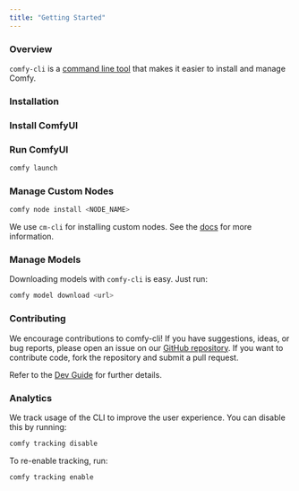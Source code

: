 ```yaml
---
title: "Getting Started"
---
```



### Overview

`comfy-cli` is a [command line tool](https://github.com/Comfy-Org/comfy-cli) that makes it easier to install and manage Comfy.

### Installation

<InstallCli/>

### Install ComfyUI

<InstallComfyFromCli/>

### Run ComfyUI

```bash
comfy launch
```

### Manage Custom Nodes

```bash
comfy node install <NODE_NAME>
```

We use `cm-cli` for installing custom nodes. See the [docs](https://github.com/ltdrdata/ComfyUI-Manager/blob/main/docs/en/cm-cli.md) for more information.

### Manage Models

Downloading models with `comfy-cli` is easy. Just run:

```bash
comfy model download <url>
```

### Contributing

We encourage contributions to comfy-cli! If you have suggestions, ideas, or bug reports, please open an issue on our [GitHub repository](https://github.com/Comfy-Org/comfy-cli/issues). If you want to contribute code, fork the repository and submit a pull request.

Refer to the [Dev Guide](https://github.com/Comfy-Org/comfy-cli/blob/main/DEV_README.md) for further details.

### Analytics

We track usage of the CLI to improve the user experience. You can disable this by running:

```bash
comfy tracking disable
```

To re-enable tracking, run:

```bash
comfy tracking enable
```
